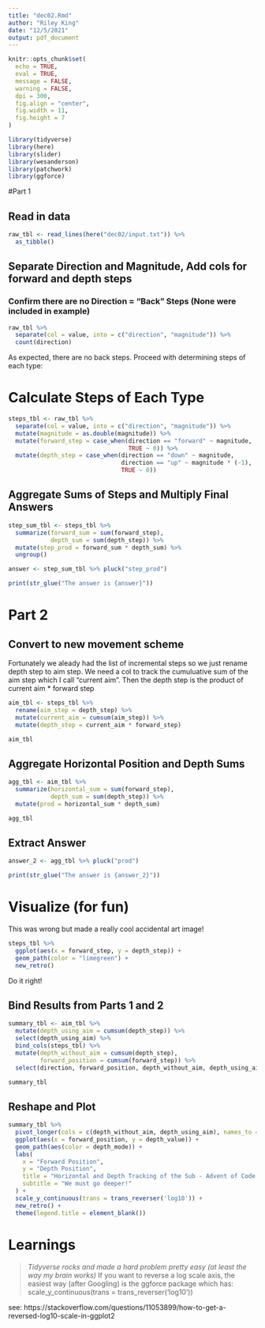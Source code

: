 ```yaml
---
title: "dec02.Rmd"
author: "Riley King"
date: "12/5/2021"
output: pdf_document
---
```


```r
knitr::opts_chunk$set(
  echo = TRUE,
  eval = TRUE,
  message = FALSE,
  warning = FALSE,
  dpi = 300,
  fig.align = "center",
  fig.width = 11,
  fig.height = 7
)
```

```r
library(tidyverse)
library(here)
library(slider)
library(wesanderson)
library(patchwork)
library(ggforce)
```

#Part 1

## Read in data
```r

raw_tbl <- read_lines(here("dec02/input.txt")) %>%
  as_tibble()

```

## Separate Direction and Magnitude, Add cols for forward and depth steps

### Confirm there are no Direction = "Back" Steps (None were included in example)

```r
raw_tbl %>%
  separate(col = value, into = c("direction", "magnitude")) %>%
  count(direction)

```

As expected, there are no back steps. Proceed with determining steps of each type:

# Calculate Steps of Each Type

```r

steps_tbl <- raw_tbl %>%
  separate(col = value, into = c("direction", "magnitude")) %>%
  mutate(magnitude = as.double(magnitude)) %>%
  mutate(forward_step = case_when(direction == "forward" ~ magnitude,
                                  TRUE ~ 0)) %>%
  mutate(depth_step = case_when(direction == "down" ~ magnitude,
                                direction == "up" ~ magnitude * (-1),
                                TRUE ~ 0))
```

## Aggregate Sums of Steps and Multiply Final Answers

```r
step_sum_tbl <- steps_tbl %>% 
  summarize(forward_sum = sum(forward_step),
            depth_sum = sum(depth_step)) %>%
  mutate(step_prod = forward_sum * depth_sum) %>%
  ungroup()

answer <- step_sum_tbl %>% pluck("step_prod")

print(str_glue("The answer is {answer}"))
```

# Part 2

## Convert to new movement scheme

Fortunately we aleady had the list of incremental steps so we just rename depth step to aim step.  We need a col to track the cumuluative sum of the aim step which I call "current aim".  Then the depth step is the product of current aim * forward step
```r

aim_tbl <- steps_tbl %>%
  rename(aim_step = depth_step) %>%
  mutate(current_aim = cumsum(aim_step)) %>%
  mutate(depth_step = current_aim * forward_step)

aim_tbl
```

## Aggregate Horizontal Position and Depth Sums

```r
agg_tbl <- aim_tbl %>%
  summarize(horizontal_sum = sum(forward_step),
            depth_sum = sum(depth_step)) %>%
  mutate(prod = horizontal_sum * depth_sum)

agg_tbl
```

## Extract Answer

```r
answer_2 <- agg_tbl %>% pluck("prod")

print(str_glue("The answer is {answer_2}"))
```

# Visualize (for fun)

This was wrong but made a really cool accidental art image!

```r
steps_tbl %>%
  ggplot(aes(x = forward_step, y = depth_step)) +
  geom_path(color = "limegreen") +
  new_retro()
```
Do it right!


## Bind Results from Parts 1 and 2

```r
summary_tbl <- aim_tbl %>%
  mutate(depth_using_aim = cumsum(depth_step)) %>%
  select(depth_using_aim) %>%
  bind_cols(steps_tbl) %>%
  mutate(depth_without_aim = cumsum(depth_step),
         forward_position = cumsum(forward_step)) %>%
  select(direction, forward_position, depth_without_aim, depth_using_aim) 

summary_tbl
```

## Reshape and Plot

```r
summary_tbl %>%
  pivot_longer(cols = c(depth_without_aim, depth_using_aim), names_to = "depth_mode", values_to = "depth_value") %>%
  ggplot(aes(x = forward_position, y = depth_value)) +
  geom_path(aes(color = depth_mode)) +
  labs(
    x = "Forward Position",
    y = "Depth Position",
    title = "Horizontal and Depth Tracking of the Sub - Advent of Code 2021, Dec02",
    subtitle = "We must go deeper!"
  ) +
  scale_y_continuous(trans = trans_reverser('log10')) +
  new_retro() +
  theme(legend.title = element_blank())
```


# Learnings

> *Tidyverse rocks and made a hard problem pretty easy (at least the way my brain works)
> *If you want to reverse a log scale axis, the easiest way (after Googling) is the ggforce package which has:   scale_y_continuous(trans = trans_reverser('log10')) 

see: https://stackoverflow.com/questions/11053899/how-to-get-a-reversed-log10-scale-in-ggplot2
